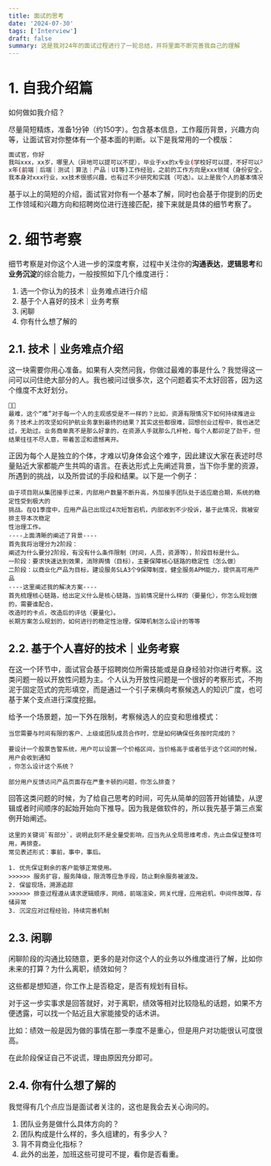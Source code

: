 ```yaml
---
title: 面试的思考
date: '2024-07-30'
tags: ['Interview']
draft: false
summary: 这是我对24年的面试过程进行了一轮总结，并将里面不断完善我自己的理解
---
```


# 1. 自我介绍篇

如何做如我介绍？

尽量简短精炼，准备1分钟（约150字）。包含基本信息，工作履历背景，兴趣方向等，让面试官对你整体有一个基本面的判断。以下是我常用的一个模版：

```bash
面试官，你好
我叫xxx，xx岁，哪里人（异地可以提可以不提），毕业于xx的x专业(学校好可以提，不好可以不提)
x年(前端｜后端｜测试｜算法｜产品｜UI等)工作经验，之前的工作方向是xxx领域（身份安全，LLM，数据研发，应用研发等等），
我本身对xxx行业，xx技术很感兴趣，也有过不少研究和实践（可选）。以上是我个人的基本情况。
```

基于以上的简短的介绍，面试官对你有一个基本了解，同时也会基于你提到的历史工作领域和兴趣方向和招聘岗位进行连接匹配，接下来就是具体的细节考察了。

# 2. 细节考察

细节考察是对你这个人进一步的深度考察，过程中关注你的**沟通表达**，**逻辑思考**和**业务沉淀**的综合能力，一般按照如下几个维度进行：

1. 选一个你认为的技术｜业务难点进行介绍
2. 基于个人喜好的技术｜业务考察
3. 闲聊
4. 你有什么想了解的

## 2.1. 技术｜业务难点介绍

这一块需要你用心准备。如果有人突然问我，你做过最难的事是什么？我觉得这一问可以问住绝大部分的人。我也被问过很多次，这个问题着实不太好回答，因为这个维度不太好划分。

```
😮‍💨
最难，这个“难”对于每一个人的主观感受是不一样的？比如，资源有限情况下如何持续推进业务？技术上的攻坚如何护航业务拿到最终的结果？其实这些都很难，回想创业过程中，我也迷茫过，无助过。业务商单真不是那么好拿的，在资源人手就那么几杆枪，每个人都卯足了劲干，但结果往往不尽人意，带着苦涩和遗憾离开。
```

正因为每个人是独立的个体，才难以切身体会这个难字，因此建议大家在表述时尽量贴近大家都能产生共鸣的语言。在表达形式上先阐述背景，当下你手里的资源，所遇到的挑战，以及所尝试的手段和结果。以下是一个例子：

```
由于项目刚从集团接手过来，内部用户数量不断升高，外加接手团队处于适应磨合期，系统的稳定性受到极大的
挑战。在Q1季度中，应用产品已出现过4次短暂宕机，内部收到不少投诉，基于此情况，我被安排主导本次稳定
性治理工作。
----上面清晰的阐述了背景----
首先我将治理分为2阶段：
阐述为什么要分2阶段，有没有什么条件限制（时间，人员，资源等），阶段目标是什么。
一阶段：要求快速达到效果，消除舆情（目标），主要保障核心链路的稳定性（怎么做）
二阶段：以商业化产品为目标，建设服务SLA3个9保障制度，健全服务APM能力，提供高可用产品
----这里阐述我的解决方案----
首先梳理核心链路，给出定义什么是核心链路，当前情况是什么样的（要量化），你怎么规划做的，需要谁配合，
改造时的卡点，改造后的评估（要量化）。
长期方案怎么规划的，如何进行的稳定性治理，保障机制怎么设计的等等
```

## 2.2. 基于个人喜好的技术｜业务考察

在这一个环节中，面试官会基于招聘岗位所需技能或是自身经验对你进行考察。这类问题一般以开放性问题为主。个人认为开放性问题是一个很好的考察形式，不拘泥于固定范式的完形填空，而是通过一个引子来横向考察候选人的知识广度，也可基于某个支点进行深度挖掘。

给予一个场景题，加一下外在限制，考察候选人的应变和思维模式：

```
当您需要与时间有限的客户、上级或团队成员合作时，您是如何确保任务按时完成的？
```

```
要设计一个股票告警系统，用户可以设置一个价格区间，当价格高于或者低于这个区间的时候，用户会收到通知
，你怎么设计这个系统？
```

```
部分用户反馈访问产品页面存在严重卡顿的问题，你怎么排查？
```

回答这类问题的时候，为了给自己思考的时间，可先从简单的回答开始铺垫，从逻辑或者时间顺序的起始开始向下推导。因为我是做软件的，所以我先基于第三点案例开始阐述。

```
这里的关键词`有部分`，说明此刻不是全量受影响，应当先从全局思维考虑，先止血保证整体可用，再排查。
常见表述形式：事前，事中，事后。

1. 优先保证剩余的客户能够正常使用。
>>>>>> 服务扩容，服务降级，限流等应急手段，防止剩余服务被波及。
2. 保留现场，溯源追踪
>>>>>> 排查过程遵从请求逻辑顺序，网络，前端渲染，网关代理，应用宕机，中间件故障，存储异常
3. 沉淀应对过程经验，持续完善机制
```

## 2.3. 闲聊

闲聊阶段的沟通比较随意，更多的是对你这个人的业务以外维度进行了解，比如你未来的打算？为什么离职，绩效如何？

这些都是想知道，你工作上是否稳定，是否有规划有目标。

对于这一步实事求是回答就好，对于离职，绩效等相对比较隐私的话题，如果不方便透露，可以找一个贴近且大家能接受的话术讲。

比如：绩效一般是因为做的事情在那一季度不是重心，但是用户对功能很认可度很高。

在此阶段保证自己不说谎，理由原因充分即可。

## 2.4. 你有什么想了解的

我觉得有几个点应当是面试者关注的，这也是我会去关心询问的。

1. 团队业务是做什么具体方向的？
2. 团队构成是什么样的，多久组建的，有多少人？
3. 背不背商业化指标？
4. 此外的出差，加班这些可提可不提，看你是否看重。

